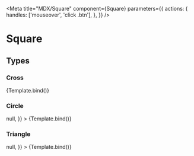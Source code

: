 

<Meta title="MDX/Square" component={Square}
      parameters={{
        actions: {
          handles: ['mouseover', 'click .btn'],
        },
      }}  />


# Square

## Types

### Cross

<Canvas>
  <Story
    name="cross"
  >
    {Template.bind()}
  </Story>
</Canvas>

### Circle

<Canvas>
  <Story
    name="circle"
    args={{
      winner: "0",
      value: "O",
      onClick: () => null,
    }}
  >
    {Template.bind()}
  </Story>
</Canvas>

### Triangle

<Canvas>
  <Story
    name="triangle"
    args={{
      winner: "△",
      value: "△",
      onClick: () => null,
    }}
  >
    {Template.bind()}
  </Story>
</Canvas>
